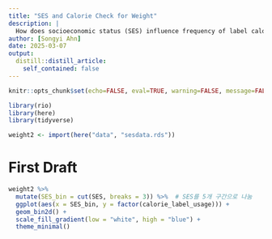 ```yaml
---
title: "SES and Calorie Check for Weight"
description: |
  How does socioeconomic status (SES) influence frequency of label calorie check for weight management?
author: [Songyi Ahn]
date: 2025-03-07
output:
  distill::distill_article:
    self_contained: false
---
```


```r
knitr::opts_chunk$set(echo=FALSE, eval=TRUE, warning=FALSE, message=FALSE)
```

```r
library(rio)
library(here)
library(tidyverse)
```

```r
weight2 <- import(here("data", "sesdata.rds"))
```

# First Draft
```r
weight2 %>%
  mutate(SES_bin = cut(SES, breaks = 3)) %>%  # SES를 5개 구간으로 나눔
  ggplot(aes(x = SES_bin, y = factor(calorie_label_usage))) +
  geom_bin2d() +
  scale_fill_gradient(low = "white", high = "blue") +
  theme_minimal()
```

